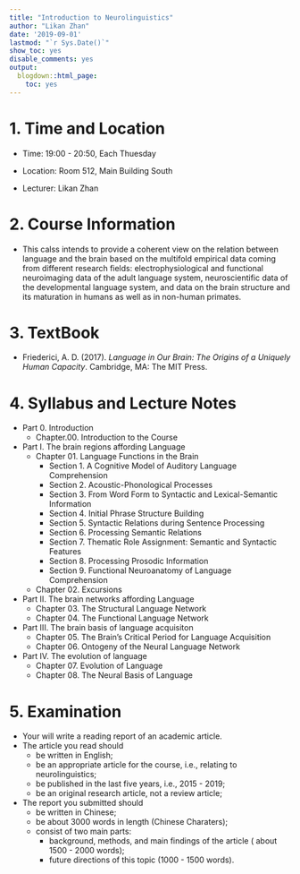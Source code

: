 ```yaml
---
title: "Introduction to Neurolinguistics"
author: "Likan Zhan"
date: '2019-09-01'
lastmod: "`r Sys.Date()`"
show_toc: yes
disable_comments: yes
output:
  blogdown::html_page:
    toc: yes
---
```


# 1. Time and Location

- Time: 19:00 - 20:50, Each Thuesday

- Location: Room 512, Main Building South

- Lecturer: Likan Zhan

# 2. Course Information

- This calss intends to provide a coherent view on the relation between language and the brain based on the multifold empirical data coming from different research fields: electrophysiological and functional neuroimaging data of the adult language system, neuroscientific data of the developmental language system, and data on the brain structure and its maturation in humans as well as in non-human primates.

# 3. TextBook

- Friederici, A. D. (2017). *Language in Our Brain: The Origins of a Uniquely Human Capacity*. Cambridge, MA: The MIT Press.

<!---
- Ahlsen, E. (2006). *Introduction to Neurolinguistics*. Amsterdam, The Netherlands: John Benjamins Publishing.
- Ingram, J. C. L. (2007). *Neurolinguistics: An Introduction to Spoken Language Processing and its Disorders*. Cambridge, UK: Cambridge University Press.
- Kemmerer, D. (2014). *Cognitive Neuroscience of Language*. New York, NY: Psychology Press.
- Schnelle, H. (2010). *Language in the Brain*. Cambirdge, UK: Cambridge University Press.
--->

# 4. Syllabus and Lecture Notes

- Part 0. Introduction
  - Chapter.00. Introduction to the Course [<i class="far fa-file-pdf"> \faFilePdf[regular] </i>](https://appendix.likan.info/Introduction-to-Neurolinguistics/CH_00.pdf)

- Part I. The brain regions affording Language
  - Chapter 01. Language Functions in the Brain
    - Section 1. A Cognitive Model of Auditory Language Comprehension [<i class="far fa-file-pdf"> \faFilePdf[regular] </i>](https://appendix.likan.info/Introduction-to-Neurolinguistics/CH_01_1.pdf)
    - Section 2. Acoustic-Phonological Processes [<i class="far fa-file-pdf"> \faFilePdf[regular] </i>](https://appendix.likan.info/Introduction-to-Neurolinguistics/CH_01_2.pdf)
    - Section 3. From Word Form to Syntactic and Lexical-Semantic Information [<i class="far fa-file-pdf"> \faFilePdf[regular] </i>](https://appendix.likan.info/Introduction-to-Neurolinguistics/CH_01_3.pdf)
    - Section 4. Initial Phrase Structure Building [<i class="far fa-file-pdf"> \faFilePdf[regular] </i>](https://appendix.likan.info/Introduction-to-Neurolinguistics/CH_01_4.pdf)
    - Section 5. Syntactic Relations during Sentence Processing  [<i class="far fa-file-pdf"> \faFilePdf[regular] </i>](https://appendix.likan.info/Introduction-to-Neurolinguistics/CH_01_5.pdf)
    - Section 6. Processing Semantic Relations
    - Section 7. Thematic Role Assignment: Semantic and Syntactic Features
    - Section 8. Processing Prosodic Information
    - Section 9. Functional Neuroanatomy of Language Comprehension

  - Chapter 02. Excursions

- Part II. The brain networks affording Language
  - Chapter 03. The Structural Language Network
  - Chapter 04. The Functional Language Network

- Part III. The brain basis of language acquisiton
  - Chapter 05. The Brain’s Critical Period for Language Acquisition
  - Chapter 06. Ontogeny of the Neural Language Network

- Part IV. The evolution of language
  - Chapter 07. Evolution of Language
  - Chapter 08. The Neural Basis of Language

# 5. Examination

- Your will write a reading report of an academic article.
- The article you read should
  - be written in English;
  - be an appropriate article for the course, i.e., relating to neurolinguistics;
  - be published in the last five years, i.e., 2015 - 2019;
  - be an original research article, not a review article;
- The report you submitted should
  - be written in Chinese;
  - be about 3000 words in length (Chinese Charaters);
  - consist of two main parts:
    - background, methods, and main findings of the article ( about 1500 - 2000 words);
    - future directions of this topic (1000 - 1500 words).